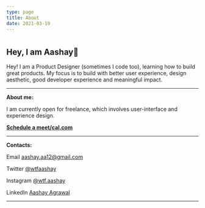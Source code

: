 ```yaml
---
type: page
title: About
date: 2021-03-19
---
```


# 

<div>
<h2> Hey, I am Aashay👋 </h2>




  <p>Hey! I am a Product Designer (sometimes I code too), learning how to build great
  products. My focus is to build with better user experience, design aesthetic,
  good developer experience and meaningful impact.</p>


</div>

---
**About me:**


I am currently open for freelance, which involves user-interface and experience design.

[**Schedule a meet/cal.com**](cal.com)




---
**Contacts:**

Email aashay.aa12@gmail.com

Twitter [@wtfaashay](https://twitter.com/wtfaashay)

Instagram [@wtf.aashay](https://instagram.com/wtf.aashay)

LinkedIn [Aashay Agrawal](https://www.linkedin.com/in/aashayagrawal/)


---
